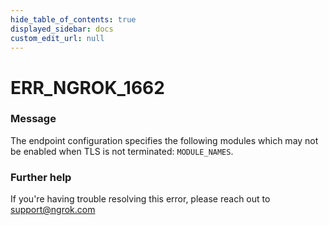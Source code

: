 ```yaml
---
hide_table_of_contents: true
displayed_sidebar: docs
custom_edit_url: null
---
```



# ERR_NGROK_1662

### Message

The endpoint configuration specifies the following modules which may not be enabled when TLS is not terminated: `MODULE_NAMES`.

### Further help

If you're having trouble resolving this error, please reach out to [support@ngrok.com](mailto:support@ngrok.com?subject=Help%20with%20ERR_NGROK_1662)

<ErrorDetails error="err_ngrok_1662" />
